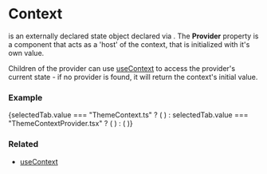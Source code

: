 
# Context

<CodePreview data={contextTypePreview} /> is an externally declared state object declared via <CodePreview data={createContextPreview} />.
The <b>Provider</b> property is a component that acts as a 'host' of the context, that is initialized with it's own value.

Children of the provider can use <a href="/docs/hooks/useContext">useContext</a> to access the provider's current state - if no provider is found, it will return the context's initial value.

### Example
<div>
  <div className="not-prose">
    <ExampleFileSelector />
    {selectedTab.value === "ThemeContext.ts" ? (
    <ExampleThemeContext />
  ) : selectedTab.value === "ThemeContextProvider.tsx" ? (
    <ExampleThemeContextProvider />
  ) : (
    <ExampleButton />
  )}
  </div>
</div>

### Related
<ul>
  <li><a href="/docs/hooks/useContext">useContext</a></li>
</ul>